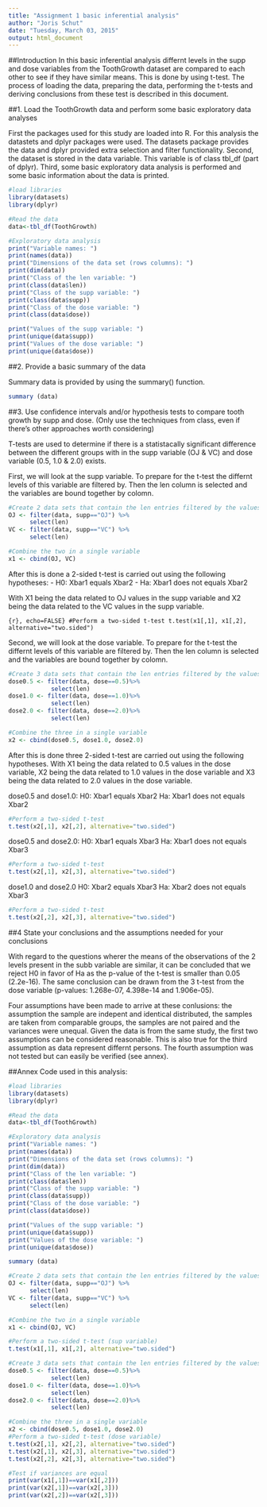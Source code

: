 ```yaml
---
title: "Assignment 1 basic inferential analysis"
author: "Joris Schut"
date: "Tuesday, March 03, 2015"
output: html_document
---
```


##Introduction
In this basic inferential analysis differnt levels in the supp and dose variables from the ToothGrowth dataset are compared to each other to see if they have similar means. This is done by using t-test. The process of loading the data, preparing the data, performing the t-tests and deriving conclusions from these test is described in this document.

##1. Load the ToothGrowth data and perform some basic exploratory data analyses

First the packages used for this study are loaded into R. For this analysis the datastets and dplyr packages were used. The datasets package provides the data and dplyr provided extra selection and filter functionality. Second, the dataset is stored in the data variable. This variable is of class tbl_df (part of dplyr). Third, some basic exploratory data analysis is performed and some basic information about the data is printed.

```r
#load libraries
library(datasets)
library(dplyr)

#Read the data
data<-tbl_df(ToothGrowth)

#Exploratory data analysis
print("Variable names: ")
print(names(data))
print("Dimensions of the data set (rows columns): ")
print(dim(data))
print("Class of the len variable: ")
print(class(data$len))
print("Class of the supp variable: ")
print(class(data$supp))
print("Class of the dose variable: ")
print(class(data$dose))

print("Values of the supp variable: ")
print(unique(data$supp))
print("Values of the dose variable: ")
print(unique(data$dose))
```

##2. Provide a basic summary of the data

Summary data is provided by using the summary() function.
```r
summary (data)
```

##3. Use confidence intervals and/or hypothesis tests to compare tooth growth by supp and dose. (Only use the techniques from class, even if there's other approaches worth considering)

T-tests are used to determine if there is a statistacally significant difference between the different groups with in the supp variable (OJ & VC) and dose variable (0.5, 1.0 & 2.0) exists.

First, we will look at the supp variable. To prepare for the t-test the differnt levels of this variable are filtered by. Then the len column is selected and the variables are bound together by colomn.
```r
#Create 2 data sets that contain the len entries filtered by the values of the sub variable
OJ <- filter(data, supp=="OJ") %>%
      select(len)
VC <- filter(data, supp=="VC") %>%
      select(len)

#Combine the two in a single variable
x1 <- cbind(OJ, VC)
```

After this is done a 2-sided t-test is carried out using the following hypotheses:
- H0: Xbar1 equals Xbar2
- Ha: Xbar1 does not equals Xbar2

With X1 being the data related to OJ values in the supp variable and X2 being the data related to the VC values in the supp variable.

```{r}, echo=FALSE}
#Perform a two-sided t-test
t.test(x1[,1], x1[,2], alternative="two.sided")
```

Second, we will look at the dose variable. To prepare for the t-test the differnt levels of this variable are filtered by. Then the len column is selected and the variables are bound together by colomn.

```r
#Create 3 data sets that contain the len entries filtered by the values of the dose variable
dose0.5 <- filter(data, dose==0.5)%>%
            select(len)
dose1.0 <- filter(data, dose==1.0)%>%
            select(len)
dose2.0 <- filter(data, dose==2.0)%>%
            select(len)

#Combine the three in a single variable
x2 <- cbind(dose0.5, dose1.0, dose2.0)
```

After this is done three 2-sided t-test are carried out using the following hypotheses.
With X1 being the data related to 0.5 values in the dose variable, X2 being the data related to 1.0 values in the dose variable and X3 being the data related to 2.0 values in the dose variable.

dose0.5 and dose1.0:
H0: Xbar1 equals Xbar2
Ha: Xbar1 does not equals Xbar2
```r
#Perform a two-sided t-test
t.test(x2[,1], x2[,2], alternative="two.sided")
```

dose0.5 and dose2.0:
H0: Xbar1 equals Xbar3
Ha: Xbar1 does not equals Xbar3
```r
#Perform a two-sided t-test
t.test(x2[,1], x2[,3], alternative="two.sided")
```

dose1.0 and dose2.0
H0: Xbar2 equals Xbar3
Ha: Xbar2 does not equals Xbar3
```r
#Perform a two-sided t-test
t.test(x2[,2], x2[,3], alternative="two.sided")
```

##4 State your conclusions and the assumptions needed for your conclusions

With regard to the questions wherer the means of the observations of the 2 levels present in the subb variable are similar, it can be concluded that we reject H0 in favor of Ha as the p-value of the t-test is smaller than 0.05 (2.2e-16). The same conclusion can be drawn from the 3 t-test from the dose variable (p-values: 1.268e-07, 4.398e-14 and 1.906e-05).

Four assumptions have been made to arrive at these conlusions: the assumption the sample are indepent and identical distributed, the samples are taken from comparable groups, the samples are not paired and the variances were unequal. Given the data is from the same study, the first two assumptions can be considered reasonable. This is also true for the third assumption as data represent differnt persons. The fourth assumption was not tested but can easily be verified (see annex).

\newpage

##Annex
Code used in this analysis:
```r
#load libraries
library(datasets)
library(dplyr)

#Read the data
data<-tbl_df(ToothGrowth)

#Exploratory data analysis
print("Variable names: ")
print(names(data))
print("Dimensions of the data set (rows columns): ")
print(dim(data))
print("Class of the len variable: ")
print(class(data$len))
print("Class of the supp variable: ")
print(class(data$supp))
print("Class of the dose variable: ")
print(class(data$dose))

print("Values of the supp variable: ")
print(unique(data$supp))
print("Values of the dose variable: ")
print(unique(data$dose))

summary (data)

#Create 2 data sets that contain the len entries filtered by the values of the sub variable
OJ <- filter(data, supp=="OJ") %>%
      select(len)
VC <- filter(data, supp=="VC") %>%
      select(len)

#Combine the two in a single variable
x1 <- cbind(OJ, VC)

#Perform a two-sided t-test (sup variable)
t.test(x1[,1], x1[,2], alternative="two.sided")

#Create 3 data sets that contain the len entries filtered by the values of the dose variable
dose0.5 <- filter(data, dose==0.5)%>%
            select(len)
dose1.0 <- filter(data, dose==1.0)%>%
            select(len)
dose2.0 <- filter(data, dose==2.0)%>%
            select(len)

#Combine the three in a single variable
x2 <- cbind(dose0.5, dose1.0, dose2.0)
#Perform a two-sided t-test (dose variable)
t.test(x2[,1], x2[,2], alternative="two.sided")
t.test(x2[,1], x2[,3], alternative="two.sided")
t.test(x2[,2], x2[,3], alternative="two.sided")

#Test if variances are equal
print(var(x1[,1])==var(x1[,2]))
print(var(x2[,1])==var(x2[,3]))
print(var(x2[,2])==var(x2[,3]))
```